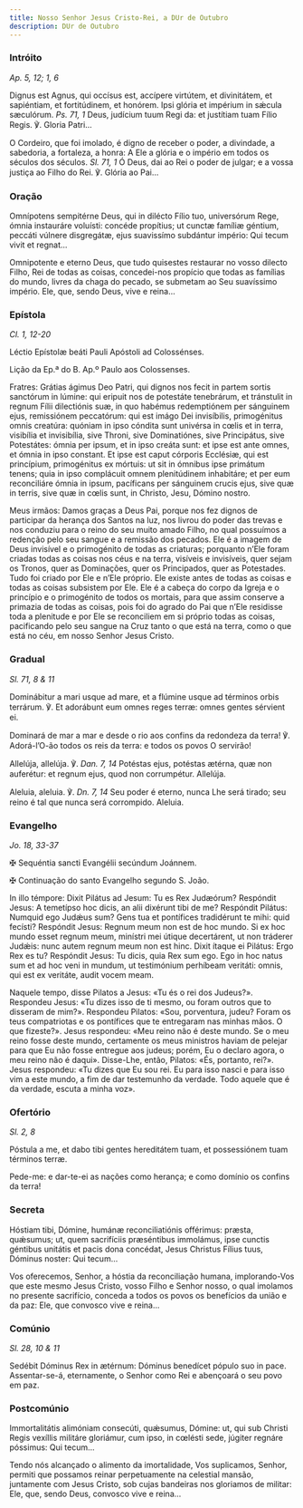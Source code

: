 ```yaml
---
title: Nosso Senhor Jesus Cristo-Rei, a DUr de Outubro
description: DUr de Outubro
---
```


### Intróito

<em>Ap. 5, 12; 1, 6</em>

<div class="side-by-side not-content">

Dignus est Agnus, qui occísus est, accípere virtútem, et divinitátem, et sapiéntiam, et fortitúdinem, et honórem. Ipsi glória et impérium in sǽcula sæculórum. <em>Ps. 71, 1</em> Deus, judícium tuum Regi da: et justítiam tuam Fílio Regis. ℣. Gloria Patri...

O Cordeiro, que foi imolado, é digno de receber o poder, a divindade, a sabedoria, a fortaleza, a honra: A Ele a glória e o império em todos os séculos dos séculos. <em>Sl. 71, 1</em> Ó Deus, dai ao Rei o poder de julgar; e a vossa justiça ao Filho do Rei. ℣. Glória ao Pai...

</div>

### Oração

<div class="side-by-side not-content">

Omnípotens sempitérne Deus, qui in dilécto Fílio tuo, universórum Rege, ómnia instauráre voluísti: concéde propítius; ut cunctæ famíliæ géntium, peccáti vúlnere disgregátæ, ejus suavissímo subdántur império: Qui tecum vivit et regnat...

Omnipotente e eterno Deus, que tudo quisestes restaurar no vosso dilecto Filho, Rei de todas as coisas, concedei-nos propício que todas as famílias do mundo, livres da chaga do pecado, se submetam ao Seu suavíssimo império. Ele, que, sendo Deus, vive e reina...

</div>

### Epístola

<em>Cl. 1, 12-20</em>

<div class="side-by-side not-content">

Léctio Epístolæ beáti Pauli Apóstoli ad Colossénses.

Lição da Ep.ª do B. Ap.º Paulo aos Colossenses.

Fratres: Grátias ágimus Deo Patri, qui dignos nos fecit in partem sortis sanctórum in lúmine: qui eripuit nos de potestáte tenebrárum, et tránstulit in regnum Fílii dilectiónis suæ, in quo habémus redemptiónem per sánguinem ejus, remissiónem peccatórum: qui est imágo Dei invisíbilis, primogénitus omnis creatúra: quóniam in ipso cóndita sunt univérsa in cœlis et in terra, visibília et invisibília, sive Throni, sive Dominatiónes, sive Principátus, sive Potestátes: ómnia per ipsum, et in ipso creáta sunt: et ipse est ante omnes, et ómnia in ipso constant. Et ipse est caput córporis Ecclésiæ, qui est princípium, primogénitus ex mórtuis: ut sit in ómnibus ipse primátum tenens; quia in ipso complácuit omnem plenitúdinem inhabitáre; et per eum reconciliáre ómnia in ipsum, pacíficans per sánguinem crucis ejus, sive quæ in terris, sive quæ in cœlis sunt, in Christo, Jesu, Dómino nostro.

Meus irmãos: Damos graças a Deus Pai, porque nos fez dignos de participar da herança dos Santos na luz, nos livrou do poder das trevas e nos conduziu para o reino do seu muito amado Filho, no qual possuímos a redenção pelo seu sangue e a remissão dos pecados. Ele é a imagem de Deus invisível e o primogénito de todas as criaturas; porquanto n’Ele foram criadas todas as coisas nos céus e na terra, visíveis e invisíveis, quer sejam os Tronos, quer as Dominações, quer os Principados, quer as Potestades. Tudo foi criado por Ele e n’Ele próprio. Ele existe antes de todas as coisas e todas as coisas subsistem por Ele. Ele é a cabeça do corpo da Igreja e o princípio e o primogénito de todos os mortais, para que assim conserve a primazia de todas as coisas, pois foi do agrado do Pai que n’Ele residisse toda a plenitude e por Ele se reconciliem em si próprio todas as coisas, pacificando pelo seu sangue na Cruz tanto o que está na terra, como o que está no céu, em nosso Senhor Jesus Cristo.

</div>

### Gradual

<em>Sl. 71, 8 & 11</em>

<div class="side-by-side not-content">

Dominábitur a mari usque ad mare, et a flúmine usque ad términos orbis terrárum. ℣. Et adorábunt eum omnes reges terræ: omnes gentes sérvient ei.

Dominará de mar a mar e desde o rio aos confins da redondeza da terra! ℣. Adorá-l’O-ão todos os reis da terra: e todos os povos O servirão!

Allelúja, allelúja. ℣. <em>Dan. 7, 14</em> Potéstas ejus, potéstas ætérna, quæ non auferétur: et regnum ejus, quod non corrumpétur. Allelúja.

Aleluia, aleluia. ℣. <em>Dn. 7, 14</em> Seu poder é eterno, nunca Lhe será tirado; seu reino é tal que nunca será corrompido. Aleluia.

</div>

### Evangelho

<em>Jo. 18, 33-37</em>

<div class="side-by-side not-content">

<span class="cross text-red-500">✠</span> Sequéntia sancti Evangélii secúndum Joánnem.

<span class="cross text-red-500">✠</span> Continuação do santo Evangelho segundo S. João.

In illo témpore: Dixit Pilátus ad Jesum: Tu es Rex Judæórum? Respóndit Jesus: A temetípso hoc dicis, an alii dixérunt tibi de me? Respóndit Pilátus: Numquid ego Judǽus sum? Gens tua et pontífices tradidérunt te mihi: quid fecísti? Respóndit Jesus: Regnum meum non est de hoc mundo. Si ex hoc mundo esset regnum meum, minístri mei útique decertárent, ut non tráderer Judǽis: nunc autem regnum meum non est hinc. Dixit ítaque ei Pilátus: Ergo Rex es tu? Respóndit Jesus: Tu dicis, quia Rex sum ego. Ego in hoc natus sum et ad hoc veni in mundum, ut testimónium perhíbeam veritáti: omnis, qui est ex veritáte, audit vocem meam.

Naquele tempo, disse Pilatos a Jesus: «Tu és o rei dos Judeus?». Respondeu Jesus: «Tu dizes isso de ti mesmo, ou foram outros que to disseram de mim?». Respondeu Pilatos: «Sou, porventura, judeu? Foram os teus compatriotas e os pontífices que te entregaram nas minhas mãos. O que fizeste?». Jesus respondeu: «Meu reino não é deste mundo. Se o meu reino fosse deste mundo, certamente os meus ministros haviam de pelejar para que Eu não fosse entregue aos judeus; porém, Eu o declaro agora, o meu reino não é daqui». Disse-Lhe, então, Pilatos: «És, portanto, rei?». Jesus respondeu: «Tu dizes que Eu sou rei. Eu para isso nasci e para isso vim a este mundo, a fim de dar testemunho da verdade. Todo aquele que é da verdade, escuta a minha voz».

</div>

### Ofertório

<em>Sl. 2, 8</em>

<div class="side-by-side not-content">

Póstula a me, et dabo tibi gentes hereditátem tuam, et possessiónem tuam términos terræ.

Pede-me: e dar-te-ei as nações como herança; e como domínio os confins da terra!

</div>

### Secreta

<div class="side-by-side not-content">

Hóstiam tibi, Dómine, humánæ reconciliatiónis offérimus: præsta, quǽsumus; ut, quem sacrifíciis præséntibus immolámus, ipse cunctis géntibus unitátis et pacis dona concédat, Jesus Christus Fílius tuus, Dóminus noster: Qui tecum...

Vos oferecemos, Senhor, a hóstia da reconciliação humana, implorando-Vos que este mesmo Jesus Cristo, vosso Filho e Senhor nosso, o qual imolamos no presente sacrifício, conceda a todos os povos os benefícios da união e da paz: Ele, que convosco vive e reina...

</div>

### Comúnio

<em>Sl. 28, 10 & 11</em>

<div class="side-by-side not-content">

Sedébit Dóminus Rex in ætérnum: Dóminus benedícet pópulo suo in pace. Assentar-se-á, eternamente, o Senhor como Rei e abençoará o seu povo em paz.

</div>

### Postcomúnio

<div class="side-by-side not-content">

Immortalitátis alimóniam consecúti, quǽsumus, Dómine: ut, qui sub Christi Regis vexíllis militáre gloriámur, cum ipso, in cœlésti sede, júgiter regnáre póssimus: Qui tecum...

Tendo nós alcançado o alimento da imortalidade, Vos suplicamos, Senhor, permiti que possamos reinar perpetuamente na celestial mansão, juntamente com Jesus Cristo, sob cujas bandeiras nos gloriamos de militar: Ele, que, sendo Deus, convosco vive e reina...

</div>
